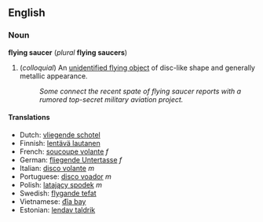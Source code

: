 ==English==
===Noun===
'''flying saucer''' (''plural'' '''flying saucers''')

#(''colloquial'') An [[unidentified flying object]] of disc-like shape and generally metallic appearance.
#: ''Some connect the recent spate of flying saucer reports with a rumored top-secret military aviation project.''

====Translations====
*Dutch: [[vliegende schotel]]
*Finnish: [[lentävä lautanen]]
*French: [[soucoupe volante]] ''f''
*German: [[fliegende Untertasse]] ''f''
*Italian: [[disco volante]] ''m''
*Portuguese: [[disco voador]] ''m''
*Polish: [[latający spodek]] ''m''
*Swedish: [[flygande tefat]]
*Vietnamese: [[đĩa bay]]
*Estonian: [[lendav taldrik]]
